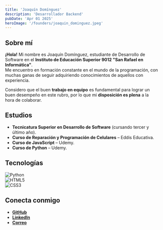 ```yaml
---
title: 'Joaquín Domínguez'
description: 'Desarrollador Backend'
pubDate: 'Apr 01 2025'
heroImage: '/founders/joaquin_dominguez.jpeg'
---
```


## Sobre mí

**¡Hola!** Mi nombre es Joaquín Domínguez, estudiante de Desarrollo de Software en el **Instituto de Educación Superior 9012 "San Rafael en Informática"**.  
Me encuentro en formación constante en el mundo de la programación, con muchas ganas de seguir adquiriendo conocimientos de aquellos con experiencia.  

Considero que el buen **trabajo en equipo** es fundamental para lograr un buen desempeño en este rubro, por lo que mi **disposición es plena** a la hora de colaborar.  

## Estudios

- **Tecnicatura Superior en Desarrollo de Software** (cursando tercer y último año).  
- **Curso de Reparación y Programación de Celulares** – Eddis Educativa.  
- **Curso de JavaScript** – Udemy.  
- **Curso de Python** – Udemy.  

## Tecnologías

![Python](https://img.shields.io/badge/python-3670A0?style=for-the-badge&logo=python&logoColor=ffdd54)  
![HTML5](https://img.shields.io/badge/html5-%23E34F26.svg?style=for-the-badge&logo=html5&logoColor=white)  
![CSS3](https://img.shields.io/badge/css3-%231572B6.svg?style=for-the-badge&logo=css3&logoColor=white)  

## Conecta conmigo

- **[GitHub](http://github.com/DOMINGUEZJOACOO)**  
- **[LinkedIn](https://www.linkedin.com/in/joaquin-dominguez-0a3173356)**  
- **[Correo](mailto:joaquindominguez03@gmail.com)**  
